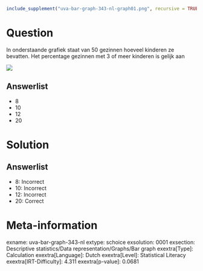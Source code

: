 ```r
include_supplement("uva-bar-graph-343-nl-graph01.png", recursive = TRUE)
```

Question
========

In onderstaande grafiek staat van 50 gezinnen hoeveel kinderen ze
bevatten. Het percentage gezinnen met 3 of meer kinderen is gelijk aan

![](uva-bar-graph-343-nl-graph01.png)

Answerlist
----------

* 8
* 10
* 12
* 20

Solution
========

Answerlist
----------

* 8: Incorrect
* 10: Incorrect
* 12: Incorrect
* 20: Correct

Meta-information
================
exname: uva-bar-graph-343-nl
extype: schoice
exsolution: 0001
exsection: Descriptive statistics/Data representation/Graphs/Bar graph
exextra[Type]: Calculation
exextra[Language]: Dutch
exextra[Level]: Statistical Literacy
exextra[IRT-Difficulty]: 4.311
exextra[p-value]: 0.0681

